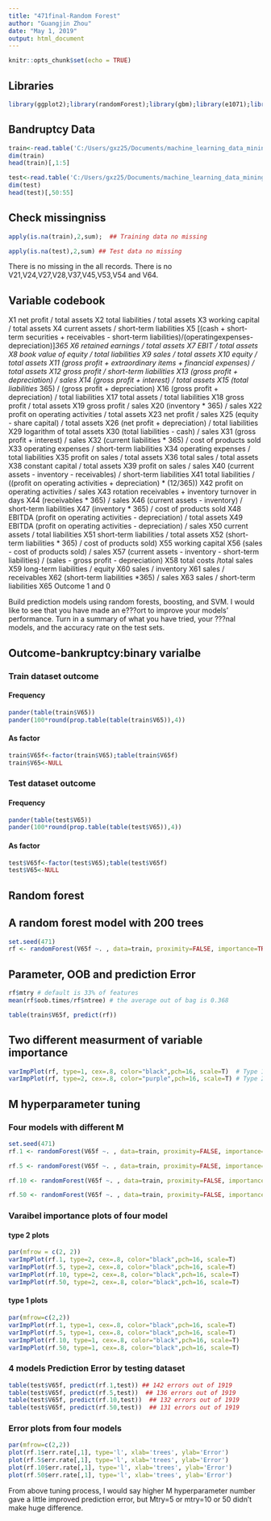 ---
title: "471final-Random Forest"
author: "Guangjin Zhou"
date: "May 1, 2019"
output: html_document
---

```{r setup, include=FALSE}
knitr::opts_chunk$set(echo = TRUE)
```

## Libraries

```{r cars, message=FALSE, warning=FALSE}
library(ggplot2);library(randomForest);library(gbm);library(e1071);library(pander)
```

## Bandruptcy Data

```{r pressure, echo=FALSE}
train<-read.table('C:/Users/gxz25/Documents/machine_learning_data_mining_class/471-final/trainset',header = TRUE)
dim(train)
head(train)[,1:5]
```

```{r}
test<-read.table('C:/Users/gxz25/Documents/machine_learning_data_mining_class/471-final/testset',header = TRUE)
dim(test)
head(test)[,50:55]
```


## Check missingniss
 
```{r}
apply(is.na(train),2,sum);  ## Training data no missing

apply(is.na(test),2,sum) ## Test data no missing
```
 
There is no missing in the all records. There is no V21,V24,V27,V28,V37,V45,V53,V54 and V64.

## Variable codebook

 X1 net profit / total assets 
 X2 total liabilities / total assets 
 X3 working capital / total assets 
 X4 current assets / short-term liabilities 
 X5 [(cash + short-term securities + receivables - short-term liabilities)/(operatingexpenses-depreciation)]*365 
 X6 retained earnings / total assets 
 X7 EBIT / total assets 
 X8 book value of equity / total liabilities 
 X9 sales / total assets 
 X10 equity / total assets 
 X11 (gross profit + extraordinary items + financial expenses) / total assets 
 X12 gross profit / short-term liabilities 
 X13 (gross profit + depreciation) / sales 
 X14 (gross profit + interest) / total assets 
 X15 (total liabilities * 365) / (gross profit + depreciation) 
 X16 (gross profit + depreciation) / total liabilities 
 X17 total assets / total liabilities 
 X18 gross profit / total assets 
 X19 gross profit / sales 
 X20 (inventory * 365) / sales 
 X22 profit on operating activities / total assets 
 X23 net profit / sales 
 X25 (equity - share capital) / total assets 
 X26 (net profit + depreciation) / total liabilities
 X29 logarithm of total assets 
 X30 (total liabilities - cash) / sales 
 X31 (gross profit + interest) / sales 
 X32 (current liabilities * 365) / cost of products sold 
 X33 operating expenses / short-term liabilities 
 X34 operating expenses / total liabilities 
 X35 profit on sales / total assets 
 X36 total sales / total assets 
 X38 constant capital / total assets 
 X39 profit on sales / sales 
 X40 (current assets - inventory - receivables) / short-term liabilities 
 X41 total liabilities / ((profit on operating activities + depreciation) * (12/365)) 
 X42 profit on operating activities / sales 
 X43 rotation receivables + inventory turnover in days 
 X44 (receivables * 365) / sales 
 X46 (current assets - inventory) / short-term liabilities 
 X47 (inventory * 365) / cost of products sold 
 X48 EBITDA (profit on operating activities - depreciation) / total assets 
 X49 EBITDA (profit on operating activities - depreciation) / sales 
 X50 current assets / total liabilities 
 X51 short-term liabilities / total assets 
 X52 (short-term liabilities * 365) / cost of products sold) 
 X55 working capital 
 X56 (sales - cost of products sold) / sales 
 X57 (current assets - inventory - short-term liabilities) / (sales - gross profit - depreciation) 
 X58 total costs /total sales 
 X59 long-term liabilities / equity 
 X60 sales / inventory 
 X61 sales / receivables 
 X62 (short-term liabilities *365) / sales 
 X63 sales / short-term liabilities 
X65 Outcome 1 and 0

Build prediction models using random forests, boosting, and SVM. I would like to see that you have made an e???ort to improve your models' performance. Turn in a summary of what you have tried, your ???nal models, and the accuracy rate on the test sets. 
 
## Outcome-bankruptcy:binary varialbe

### Train dataset outcome

#### Frequency

```{r}
pander(table(train$V65))
pander(100*round(prop.table(table(train$V65)),4))
```
#### As factor

```{r}
train$V65f<-factor(train$V65);table(train$V65f)
train$V65<-NULL
```


### Test dataset outcome

#### Frequency

```{r}
pander(table(test$V65))
pander(100*round(prop.table(table(test$V65)),4))
``` 
#### As factor

```{r}
test$V65f<-factor(test$V65);table(test$V65f)
test$V65<-NULL
```

## Random forest

## A random forest model with 200 trees

```{r,fig.width=15}
set.seed(471)  
rf <- randomForest(V65f ~. , data=train, proximity=FALSE, importance=TRUE, ntree=200, maxdepth=5)
```

## Parameter, OOB and prediction Error

```{r}
rf$mtry # default is 33% of features
mean(rf$oob.times/rf$ntree) # the average out of bag is 0.368
```

```{r}
table(train$V65f, predict(rf))
```


## Two different measurment of variable importance

```{r, fig.width=15,fig.height=12}
varImpPlot(rf, type=1, cex=.8, color="black",pch=16, scale=T)  # Type 1 show Mean decrease of accuracy
varImpPlot(rf, type=2, cex=.8, color="purple",pch=16, scale=T) # Type 2 table show Mean decrease of gini index
```

## M hyperparameter tuning

### Four models with different M

```{r}
set.seed(471)  
rf.1 <- randomForest(V65f ~. , data=train, proximity=FALSE, importance=TRUE, ntree=200, maxdepth=5, na.action=na.roughfix, mtry=1)

rf.5 <- randomForest(V65f ~. , data=train, proximity=FALSE, importance=TRUE, ntree=200, maxdepth=5, na.action=na.roughfix, mtry=5)

rf.10 <- randomForest(V65f ~. , data=train, proximity=FALSE, importance=TRUE, ntree=200, maxdepth=5, na.action=na.roughfix, mtry=10)

rf.50 <- randomForest(V65f ~. , data=train, proximity=FALSE, importance=TRUE, ntree=200, maxdepth=5, na.action=na.roughfix, mtry=20)
```

### Varaibel importance plots of four model

#### type 2 plots

```{r,fig.width=15,fig.height=12}
par(mfrow = c(2, 2))
varImpPlot(rf.1, type=2, cex=.8, color="black",pch=16, scale=T)
varImpPlot(rf.5, type=2, cex=.8, color="black",pch=16, scale=T)
varImpPlot(rf.10, type=2, cex=.8, color="black",pch=16, scale=T)
varImpPlot(rf.50, type=2, cex=.8, color="black",pch=16, scale=T)
```
#### type 1 plots

```{r,fig.width=15,fig.height=12}
par(mfrow=c(2,2))
varImpPlot(rf.1, type=1, cex=.8, color="black",pch=16, scale=T)
varImpPlot(rf.5, type=1, cex=.8, color="black",pch=16, scale=T)
varImpPlot(rf.10, type=1, cex=.8, color="black",pch=16, scale=T)
varImpPlot(rf.50, type=1, cex=.8, color="black",pch=16, scale=T)
```

### 4 models Prediction Error by testing dataset  

```{r}
table(test$V65f, predict(rf.1,test)) ## 142 errors out of 1919
table(test$V65f, predict(rf.5,test))  ## 136 errors out of 1919
table(test$V65f, predict(rf.10,test))  ## 132 errors out of 1919
table(test$V65f, predict(rf.50,test))  ## 131 errors out of 1919
```


### Error plots from four models

```{r,fig.width=15,fig.height=12}
par(mfrow=c(2,2))
plot(rf.1$err.rate[,1], type='l', xlab='trees', ylab='Error') 
plot(rf.5$err.rate[,1], type='l', xlab='trees', ylab='Error') 
plot(rf.10$err.rate[,1], type='l', xlab='trees', ylab='Error') 
plot(rf.50$err.rate[,1], type='l', xlab='trees', ylab='Error') 
```

From above tuning process, I would say higher M hyperparameter number gave a little improved prediction error, but Mtry=5 or mtry=10 or 50 didn't make huge difference.



